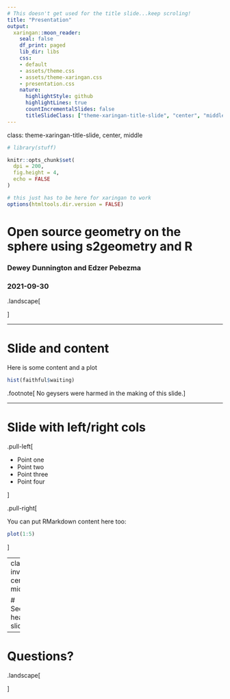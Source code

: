 ```yaml
---
# This doesn't get used for the title slide...keep scroling!
title: "Presentation"
output:
  xaringan::moon_reader:
    seal: false
    df_print: paged
    lib_dir: libs
    css:
    - default
    - assets/theme.css
    - assets/theme-xaringan.css
    - presentation.css
    nature:
      highlightStyle: github
      highlightLines: true
      countIncrementalSlides: false
      titleSlideClass: ["theme-xaringan-title-slide", "center", "middle"]
---
```

class: theme-xaringan-title-slide, center, middle

```r
# library(stuff)

knitr::opts_chunk$set(
  dpi = 200,
  fig.height = 4,
  echo = FALSE
)

# this just has to be here for xaringan to work
options(htmltools.dir.version = FALSE)
```

<!-- this is actually the title slide --->

# Open source geometry on the sphere using s2geometry and R

### Dewey Dunnington and Edzer Pebezma

### 2021-09-30

<!-- this is how you get the parliament hill blue thing on your slide  --->
.landscape[

]

---

# Slide and content

Here is some content and a plot

```r
hist(faithful$waiting)
```


.footnote[
No geysers were harmed in the making of this slide.
]

---

# Slide with left/right cols

.pull-left[

- Point one
- Point two
- Point three
- Point four

]

.pull-right[

You can put RMarkdown content here too:

```r
plot(1:5)
```

]

---
class: inverse, center, middle

# Section header slide

---

# Questions?

.landscape[

]

